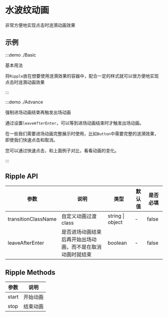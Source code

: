 # 水波纹动画

非常方便地实现点击时涟漪动画效果

## 示例

:::demo ./Basic

基本用法

将`Ripple`放在想要使用涟漪效果的容器中，配合一定的样式就可以很方便地实现点击时涟漪动画效果

:::

:::demo ./Advance

强制进场动画结束再触发出场动画

通过设置`leaveAfterEnter`，可以等到进场动画结束时才触发出场动画。

在一些我们需要进场动画完整展示时使用，比如`Button`中需要完整的涟漪效果，即使我们快速点击和取消。

您可以通过快速点击，和上面例子对比，看看动画的变化。

:::

## Ripple API

| 参数 | 说明 | 类型 | 默认值 | 是否必填 |
| --- | --- | --- | --- | --- |
| transitionClassName | 自定义动画过渡 class | string \| object | - | false |
| leaveAfterEnter | 是否进场动画结束后再开始出场动画，而不是在取消动画时就结束 | boolean | - | false |

## Ripple Methods

| 参数  | 说明     |
| ----- | -------- |
| start | 开始动画 |
| stop  | 结束动画 |
